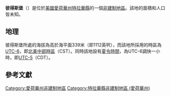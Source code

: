 {{noteTA
|G1=USState
|G2=地名
|G3=Unit
}}
{{Infobox settlement
|official_name            = 彼得斯堡
|native_name = Petersburg
|settlement_type          = [[非建制地區|非建制地區]]
|image_skyline            = Saints Peter and Paul Church - Petersburg, Iowa 01 (cropped).jpg
|imagesize                = 250px
|image_map                = 
|mapsize                  = 
|pushpin_map              = USA Iowa
|pushpin_label            = 彼得斯堡
|pushpin_label_position   = top
|pushpin_map_caption      = 彼得斯堡在愛荷華州的位置
|subdivision_type         = [[世界政區索引|國家]]
|subdivision_type1        = [[美国州份|州份]]
|subdivision_type2        = [[愛荷華州行政区划|縣]]
|subdivision_name         = [[美国|美国]]
|subdivision_name1        = [[愛荷華州|愛荷華州]]
|subdivision_name2        = [[特拉華縣_(愛荷華州)|特拉華縣]]
|elevation_ft             = 1112
|elevation_m              = 339
|area_total_km2           = 
|area_total_sq_mi         = 
|area_land_km2            = 
|area_land_sq_mi          = 
|area_water_km2           = 
|area_water_sq_mi         = 
|population_as_of         = 2010
|population_footnotes     = 
|population_total         = 
|population_metro         = 
|population_density_km2   = auto
|population_density_sq_mi = auto
|timezone                 = [[北美中部时区|北美中部时区]]
|utc_offset               = -6
|coordinates              = {{coord|42|33|18|N|91|12|49|W|display=inline,title}}
| coor_pinpoint           = 
| coordinates_footnotes   = 
|timezone_DST             = CDT
|utc_offset_DST           = -5
|postal_code_type         = [[美國郵區編號|郵區編號]]
|postal_code              = 
|area_code                = {{link-en|电话区号563|Area code 563|563}}
|blank_name = [[地名信息系统|GNIS ID]]
|blank_info = 460100<ref name="GNIS">{{cite gnis|460100|Petersburg}}</ref>
}}
'''彼得斯堡'''（{{lang-en|Petersburg}}）是位於[[美國|美國]][[愛荷華州|愛荷華州]][[特拉華縣_(愛荷華州)|特拉華縣]]的一個[[非建制地區|非建制地區]]。該地的面積和人口皆未知。

== 地理 ==
彼得斯堡所處的海拔為高於海平面339米（即1112英呎），而該地所採用的時區為[[UTC-6|UTC-6]]，即[[北美中部時區|北美中部時區]]（CST）。同時該地設有[[夏令時間|夏令時間]]，為UTC-6調快一小時，即[[UTC-5|UTC-5]]（CDT）。

== 參考文獻 ==
{{reflist}}

{{特拉華縣 (愛荷華州)}}

{{DEFAULTSORT:Petersburg}}
[[Category:愛荷華州非建制地區|Category:愛荷華州非建制地區]]
[[Category:特拉華縣非建制地區_(愛荷華州)|Category:特拉華縣非建制地區 (愛荷華州)]]

{{Iowa-geo-stub}}